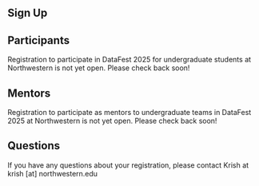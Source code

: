 ## Sign Up

## Participants

Registration to participate in DataFest 2025 for undergraduate students at Northwestern is not yet open. Please check back soon! 

## Mentors

Registration to participate as mentors to undergraduate teams in DataFest 2025 at Northwestern is not yet open. Please check back soon!

## Questions

If you have any questions about your registration, please contact Krish at krish [at] northwestern.edu
